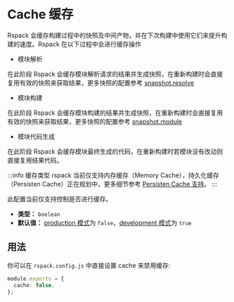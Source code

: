 # Cache 缓存

Rspack 会缓存构建过程中的快照及中间产物，并在下次构建中使用它们来提升构建的速度。Rspack 在以下过程中会进行缓存操作

- 模块解析

在此阶段 Rspack 会缓存模块解析请求的结果并生成快照，在重新构建时会直接复用有效的快照来获取结果，更多快照的配置参考 [snapshot.resolve](config/snapshot#snapshotresolve)

- 模块构建

在此阶段 Rspack 会缓存模块构建的结果并生成快照，在重新构建时会直接复用有效的快照来获取结果，更多快照的配置参考 [snapshot.module](config/snapshot#snapshotmodule)

- 模块代码生成

在此阶段 Rspack 会缓存模块最终生成的代码，在重新构建时若模块没有改动则直接复用结果代码。

:::info 缓存类型
rspack 当前仅支持内存缓存（Memory Cache），持久化缓存（Persisten Cache）正在规划中，更多细节参考 [Persisten Cache 支持](misc/roadmap#persisten-cache-支持)。
:::

此配置当前仅支持控制是否进行缓存。

- **类型：** `boolean`
- **默认值：** [production 模式](config/mode#production)为 `false`，[development 模式](config/mode#development)为 `true`

## 用法

你可以在 `rspack.config.js` 中直接设置 cache 来禁用缓存:

```ts title="rspack.config.js"
module.exports = {
  cache: false,
};
```
